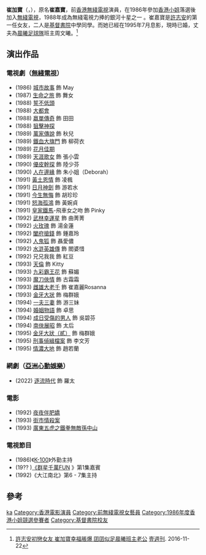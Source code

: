 {{藝人
|姓名 = 崔加寶
|類型 = 女演員
|圖片 = 
|圖片尺寸 = 
|圖片簡介 = 
|本名 = 崔嘉寶
|外文名 = 
|外文 = 
|羅馬拼音 = Chui Ka Bo
|英文名 = 
|暱稱 = 
|其他藝名 = 
|國籍 = 
|民族 = 
|籍貫 = 
|出生日期 = {{birth_year_and _age|1967|8}}<ref>[https://hk.entertainment.appledaily.com/enews/realtime/article/20190303/59325373 【幸福人妻】崔嘉寶退出娛圈23年後為鍾淑慧復出 大仔踢港超聯好叻仔] [[蘋果日報|蘋果日報]]. 2019-03-03</ref>
|出生地點 = 
|逝世日期 = 
|逝世地點 = 
|職業 = 
|語言 = 粵語、英語、國語
|教育程度 = 
|母校 = [[基督書院|基督書院]]
|宗教信仰 = 
|配偶 = {{marriage|周文曦|1995}}
|兒女 = 兩子一女<ref>[https://skypost.ulifestyle.com.hk/article/2518818/%E3%80%90%E9%8A%80%E6%B2%B3%E5%8D%81%E6%98%9F%E3%80%91%E5%B4%94%E5%98%89%E5%AF%B6%E6%81%AF%E5%BD%B1%E5%AB%81%E6%99%A8%E6%9B%A6%E7%8F%AD%E4%B8%BB%E5%81%9A%E5%B0%91%E5%A5%B6%20%E8%80%81%E5%85%AC%E4%B8%80%E8%A6%8B%E9%8D%BE%E6%83%85%E5%AF%B5%E5%A6%BB26%E5%B9%B4 【銀河十星】崔嘉寶息影嫁晨曦班主做少奶 老公一見鍾情寵妻26年] [[晴報|晴報]]. 2019-12-12</ref>
|父母 = 
|親屬 = 
|音樂類型 = 
|演奏樂器 = 
|出道地點 = 
|出道日期 = 
|出道作 = 
|代表作 = 
|著名角色 = 
|活躍年代 = 
|唱片公司 = 
|經紀公司 = 
|網站 = 
|相關團體 = 
|IMDb = 5935374
|現任成員 = 
|過往成員 = 
|獎項 = 
}}

'''崔加寶'''（{{lang|en|'''Tsui Ga-Bo'''}}，{{bd|1967年|8月}}），原名'''崔嘉寶'''，前[[香港無綫電視|香港無綫電視]]演員，在1986年參加[[香港小姐|香港小姐]]落選後加入[[無綫電視|無綫電視]]，1988年成為無綫電視力捧的銀河十星之一 。崔嘉寶是[[許志安|許志安]]的第一任女友，二人是[[基督書院|基督書院]]中學同學。而她已經在1995年7月息影，現時已婚，丈夫為[[晨曦足球隊|晨曦足球隊]]班主周文曦。<ref>[http://nextplus.nextmedia.com/news/recommend/20161122/454192 許志安初戀女友 崔加寶幸福脹爆 囝囝似足晨曦班主老公] {{Wayback|url=http://nextplus.nextmedia.com/news/recommend/20161122/454192 |date=20180713195835 }} [[壹週刊_(香港)|壹週刊]]. 2016-11-22</ref>

==演出作品==
===電視劇（[[無綫電視|無綫電視]]）===
*(1986) [[城市故事|城市故事]] 飾 May
*(1987) [[生命之旅_(電視劇)|生命之旅]] 飾 舞女
*(1988) [[誓不低頭_(無綫電視劇)|誓不低頭]]
*(1988) [[大都會_(電視劇)|大都會]]
*(1988) [[嬴單傳奇|嬴單傳奇]] 飾 田田
*(1988) [[狙擊神探|狙擊神探]]
*(1989) [[萬家傳說|萬家傳說]] 飾 秋兒
*(1989) [[鐵血大旗門|鐵血大旗門]] 飾 柳荷衣
*(1989) [[花月佳期|花月佳期]]
*(1989) [[天涯歌女|天涯歌女]] 飾 張小雲
*(1990) [[優皮幹探|優皮幹探]] 飾 陸少芬
*(1990) [[人在邊緣|人在邊緣]] 飾 朱小姐（Deborah）
*(1991) [[黃土恩情|黃土恩情]] 飾 凌楓
*(1991) [[日月神劍|日月神劍]] 飾 游若水
*(1991) [[今生無悔_(香港電視劇)|今生無悔]] 飾 胡珍珍
*(1991) [[怒海孤鴻|怒海孤鴻]] 飾 黃婉貞
*(1991) [[皇家鐵馬|皇家鐵馬]]-飛車女之吻 飾 Pinky
*(1992) [[武林幸運星|武林幸運星]] 飾 曲菁菁
*(1992) [[火玫瑰|火玫瑰]] 飾 湯金蓮
*(1992) [[闔府搶錢|闔府搶錢]] 飾 鍾嘉玲
*(1992) [[人鬼狐|人鬼狐]] 飾 聶愛儂
*(1992) [[水滸英雄傳|水滸英雄傳]] 飾 閻婆惜
*(1992) 兄兄我我 飾 紅豆	
*(1993) [[天倫|天倫]] 飾 Kitty
*(1993) [[九彩霸王花|九彩霸王花]] 飾 蘇媚
*(1993) [[魔刀俠情|魔刀俠情]] 飾 古霜霜
*(1993) [[雌雄大老千|雌雄大老千]] 飾 崔嘉麗Rosanna
*(1993) [[金牙大狀|金牙大狀]] 飾 梅群娥
*(1994) [[一夫三妻|一夫三妻]] 飾 游三妹	
*(1994) [[婚姻物語|婚姻物語]] 飾 卓思
*(1994) [[成日受傷的男人|成日受傷的男人]] 飾 吳碧芬
*(1994) [[南俠展昭|南俠展昭]] 飾 太后
*(1995) [[金牙大狀（貳）|金牙大狀（貳）]] 飾 梅群娥
*(1995) [[刑事偵緝檔案|刑事偵緝檔案]] 飾 李文芳
*(1995) [[情濃大地|情濃大地]] 飾 趙若蘭

===網劇（[[亞洲心動娛樂|亞洲心動娛樂]]）===
*(2022) [[逐流時代|逐流時代]] 飾 羅太

===電影===
*(1992) [[夜夜伴肥嬌|夜夜伴肥嬌]] 
*(1993) [[街市情殺案|街市情殺案]]
*(1993) [[廣東五虎之鐵拳無敵孫中山|廣東五虎之鐵拳無敵孫中山]]
===電視節目===
*(1986)《[[K-100|K-100]]》外勤主持
*(19?? )[https://programme.mytvsuper.com/tc/125932/%E7%BE%A4%E6%98%9F%E5%8D%83%E8%90%ACfun 《群星千萬FUN] {{Wayback|url=https://programme.mytvsuper.com/tc/125932/%E7%BE%A4%E6%98%9F%E5%8D%83%E8%90%ACfun |date=20200412195808 }}》第1集嘉賓
*(1992)《大江南北》第6 - 7集主持
==參考==
{{reflist}}
{{DEFAULTSORT:Tsui}}
[[Category:崔姓|ka]]
[[Category:香港電影演員|Category:香港電影演員]]
[[Category:前無綫電視女藝員|Category:前無綫電視女藝員]]
[[Category:1986年度香港小姐競選參賽者|Category:1986年度香港小姐競選參賽者]]
[[Category:基督書院校友|Category:基督書院校友]]